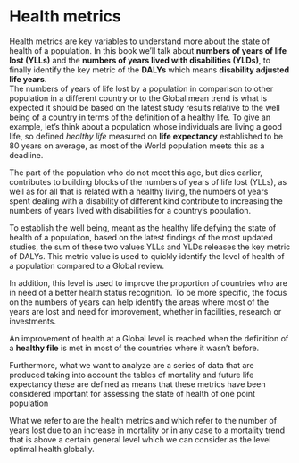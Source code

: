 # Health metrics {#sec-health_metrics}

Health metrics are key variables to understand more about the state of health of a population. In this book we'll talk about **numbers of years of life lost (YLLs)** and the **numbers of years lived with disabilities (YLDs)**, to finally identify the key metric of the **DALYs** which means **disability adjusted life years**.\
The numbers of years of life lost by a population in comparison to other population in a different country or to the Global mean trend is what is expected it should be based on the latest study results relative to the well being of a country in terms of the definition of a healthy life. To give an example, let's think about a population whose individuals are living a good life, so defined *healthy life* measured on **life expectancy** established to be 80 years on average, as most of the World population meets this as a deadline.

The part of the population who do not meet this age, but dies earlier, contributes to building blocks of the numbers of years of life lost (YLLs), as well as for all that is related with a healthy living, the numbers of years spent dealing with a disability of different kind contribute to increasing the numbers of years lived with disabilities for a country's population.

To establish the well being, meant as the healthy life defying the state of health of a population, based on the latest findings of the most updated studies, the sum of these two values YLLs and YLDs releases the key metric of DALYs. This metric value is used to quickly identify the level of health of a population compared to a Global review.

In addition, this level is used to improve the proportion of countries who are in need of a better health status recognition. To be more specific, the focus on the numbers of years can help identify the areas where most of the years are lost and need for improvement, whether in facilities, research or investments.

An improvement of health at a Global level is reached when the definition of a **healthy file** is met in most of the countries where it wasn't before.

Furthermore, what we want to analyze are a series of data that are produced taking into account the tables of mortality and future life expectancy these are defined as means that these metrics have been considered important for assessing the state of health of one point population

What we refer to are the health metrics and which refer to the number of years lost due to an increase in mortality or in any case to a mortality trend that is above a certain general level which we can consider as the level optimal health globally.
